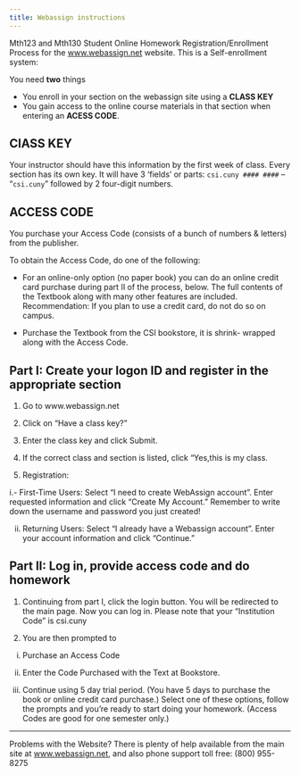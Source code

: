```yaml
---
title: Webassign instructions
---
```


Mth123 and Mth130 Student Online Homework Registration/Enrollment Process for
the [www.webassign.net](https:/www.webassign.net) website. This is a Self-enrollment system:

You need **two** things

* You enroll in your section on the webassign site using a **CLASS KEY**
* You gain access to the online course materials in that section when entering an **ACESS CODE**.


## ClASS KEY

Your instructor should have this information by the first week of class.
Every section has its own key. It will have 3 ‘fields’ or parts:
`csi.cuny #### ####` --  “`csi.cuny`” followed by 2 four-digit numbers.

## ACCESS CODE

You purchase your Access Code (consists of a bunch of numbers & letters)
from the publisher.

To obtain the Access Code, do one of the following:

* For an online-only option (no paper book) you can do an online
credit card purchase during part II of the process, below. The
full contents of the Textbook along with many other features are
included. Recommendation: If you plan to use a credit card, do
not do so on campus.

* Purchase the Textbook from the CSI bookstore, it is shrink-
wrapped along with the Access Code.

## Part I: Create your logon ID and register in the appropriate section

1. Go to www.webassign.net

2. Click on “Have a class key?”

3. Enter the class key and click Submit.

4. If the correct class and section is listed, click “Yes,this is my class.

5. Registration:

i.- First-Time Users: Select “I need to create WebAssign account”. Enter
requested information and click “Create My Account.” Remember to write
down the username and password you just created!

ii. Returning Users: Select “I already have a Webassign account”. Enter
your account information and click “Continue.”

## Part II: Log in, provide access code and do homework

1. Continuing from part I, click the login button. You will be redirected
to the main page. Now you can log in. Please note that your “Institution
Code” is csi.cuny

2. You are then prompted to

i. Purchase an Access Code

ii. Enter the Code Purchased with the Text at Bookstore.

iii. Continue using 5 day trial period. (You have 5 days to purchase the
book or online credit card purchase.)
Select one of these options, follow the prompts and you’re ready to
start doing your homework. (Access Codes are good for one semester
only.)

----

Problems with the Website? There is plenty of help available from the main site at [www.webassign.net](https://www.webassign.net), and also phone support toll free: (800) 955-8275
